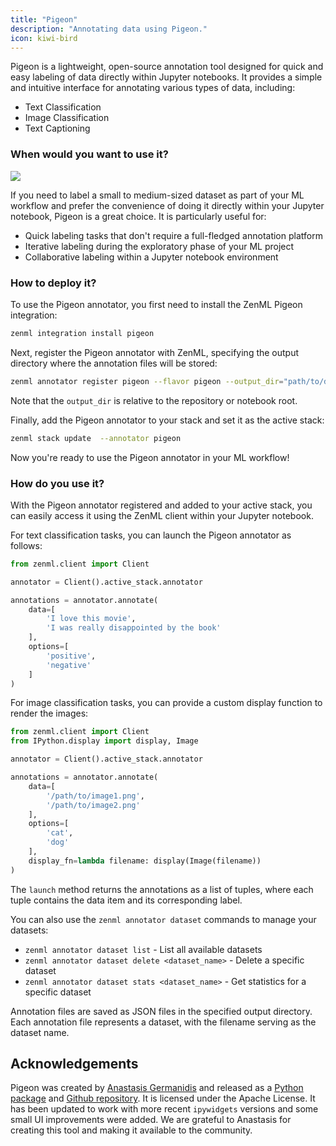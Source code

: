 ```yaml
---
title: "Pigeon"
description: "Annotating data using Pigeon."
icon: kiwi-bird
---
```


Pigeon is a lightweight, open-source annotation tool designed for quick and easy labeling of data directly within Jupyter notebooks. It provides a simple and intuitive interface for annotating various types of data, including:

* Text Classification
* Image Classification
* Text Captioning

### When would you want to use it?

<Frame caption="Pigeon annotator interface">
  <img src="/_assets/stack-components/stack-components-36.avif"/>
</Frame>

If you need to label a small to medium-sized dataset as part of your ML workflow and prefer the convenience of doing it directly within your Jupyter notebook, Pigeon is a great choice. It is particularly useful for:

* Quick labeling tasks that don't require a full-fledged annotation platform
* Iterative labeling during the exploratory phase of your ML project
* Collaborative labeling within a Jupyter notebook environment

### How to deploy it?

To use the Pigeon annotator, you first need to install the ZenML Pigeon integration:

```bash
zenml integration install pigeon
```

Next, register the Pigeon annotator with ZenML, specifying the output directory where the annotation files will be stored:

```bash
zenml annotator register pigeon --flavor pigeon --output_dir="path/to/dir"
```

Note that the `output_dir` is relative to the repository or notebook root.

Finally, add the Pigeon annotator to your stack and set it as the active stack:

```bash
zenml stack update  --annotator pigeon
```

Now you're ready to use the Pigeon annotator in your ML workflow!

### How do you use it?

With the Pigeon annotator registered and added to your active stack, you can easily access it using the ZenML client within your Jupyter notebook.

For text classification tasks, you can launch the Pigeon annotator as follows:

```py
from zenml.client import Client

annotator = Client().active_stack.annotator

annotations = annotator.annotate(
    data=[
        'I love this movie',
        'I was really disappointed by the book'
    ],
    options=[
        'positive',
        'negative'
    ]
)
```

For image classification tasks, you can provide a custom display function to render the images:

```py
from zenml.client import Client
from IPython.display import display, Image

annotator = Client().active_stack.annotator

annotations = annotator.annotate(
    data=[
        '/path/to/image1.png',
        '/path/to/image2.png'
    ],
    options=[
        'cat',
        'dog'
    ],
    display_fn=lambda filename: display(Image(filename))
)
```

The `launch` method returns the annotations as a list of tuples, where each tuple contains the data item and its corresponding label.

You can also use the `zenml annotator dataset` commands to manage your datasets:

* `zenml annotator dataset list` \- List all available datasets
* `zenml annotator dataset delete <dataset_name>` \- Delete a specific dataset
* `zenml annotator dataset stats <dataset_name>` \- Get statistics for a specific dataset

Annotation files are saved as JSON files in the specified output directory. Each annotation file represents a dataset, with the filename serving as the dataset name.

## Acknowledgements

Pigeon was created by [Anastasis Germanidis](https://github.com/agermanidis) and released as a [Python package](https://pypi.org/project/pigeon-jupyter/) and [Github repository](https://github.com/agermanidis/pigeon). It is licensed under the Apache License. It has been updated to work with more recent `ipywidgets` versions and some small UI improvements were added. We are grateful to Anastasis for creating this tool and making it available to the community.

